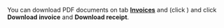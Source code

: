 <Cut title="I want to download the bill in PDF format. How can I do that?">

You can download PDF documents on tab **[Invoices](https://platform.toloka.ai/requester/profile/payments?switchTab=invoices)** and (click <img src="https://tlkfrontprod.azureedge.net/portal-production/static/uploaded/images/736b47163bdf14bf93febd553d908cdb/736b47163bdf14bf93febd553d908cdb_original_jpeg.jpeg" alt="" />) and click **Download invoice** and **Download receipt**.

</Cut>